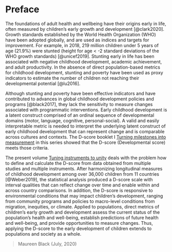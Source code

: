 # Preface {-}

The foundations of adult health and wellbeing have their origins early in life, often measured by children’s early growth and development [@clark2020]. Growth standards established by the World Health Organization (WHO) have been adopted globally, and are used as indices and targets for improvement. For example, in 2018, 219 million children under 5 years of age (21.9%) were stunted (height for age < -2 standard deviations of the WHO growth standards) [@unicef2019]. Stunting early in life has been associated with negative childhood development, academic achievement, and adult productivity. In the absence of direct population-based metrics for childhood development, stunting and poverty have been used as proxy indicators to estimate the number of children not reaching their developmental potential [@lu2016].

Although stunting and poverty have been effective indicators and have contributed to advances in global childhood development policies and programs [@black2017], they lack the sensitivity to measure changes associated with programmatic interventions. Early childhood development is a latent construct comprised of an ordinal sequence of developmental domains (motor, language, cognitive, personal-social). A valid and easily interpretable metric is needed to interpret the underlying latent construct of early childhood development that can represent change and is comparable across cultures and contexts. The D-score booklet I [Turning milestones into measurement](https://stefvanbuuren.name/dbook1) in this series showed that the D-score (Developmental score) meets those criteria.

The present volume [Tuning instruments to unity](https://stefvanbuuren.name/dbook2) deals with the problem how to define and calculate the D-score from data obtained from multiple studies and multiple instruments. After harmonizing longitudinal measures of childhood development among over 36,000 children from 11 countries [@Weber2019], the statistical analysis produced a D-score scale with interval qualities that can reflect change over time and enable within and across country comparisons. In addition, the D-score is responsive to environmental conditions that may impact children’s development, ranging from community programs and policies to macro-level conditions from migration, inequities, or climate. Applied to populations, direct metrics of children’s early growth and development assess the current status of the population’s health and well-being, establish predictions of future health and well-being, and provide opportunities to measure changes. Thus, applying the D-score to the early development of children extends to populations and society as a whole.

> Maureen Black (July, 2020)
